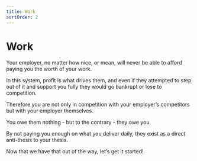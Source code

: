 ```yaml
---
title: Work
sortOrder: 2
---
```


# Work

Your employer, no matter how nice, or mean, will never be able to afford paying you
the worth of your work.

In this system, profit is what drives them, and even if they attempted to step out of
it and support you fully they would go bankrupt or lose to competition.

Therefore you are not only in competition with your employer’s competitors but with
your employer themselves.

You owe them nothing - but to the contrary - they owe you.

By not paying you enough on what you deliver daily, they exist as a direct anti-thesis to
your thesis.

Now that we have that out of the way, let’s get it started!